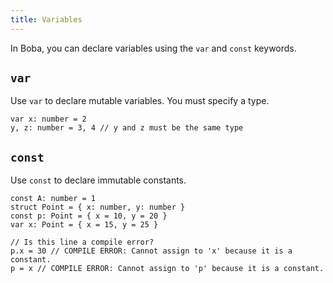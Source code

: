 ```yaml
---
title: Variables
---
```


In Boba, you can declare variables using the `var` and `const` keywords.

## `var`

Use `var` to declare mutable variables. You must specify a type.

```boba
var x: number = 2
y, z: number = 3, 4 // y and z must be the same type
```

## `const`

Use `const` to declare immutable constants.

```boba
const A: number = 1
struct Point = { x: number, y: number }
const p: Point = { x = 10, y = 20 }
var x: Point = { x = 15, y = 25 }

// Is this line a compile error?
p.x = 30 // COMPILE ERROR: Cannot assign to 'x' because it is a constant.
p = x // COMPILE ERROR: Cannot assign to 'p' because it is a constant.
```
